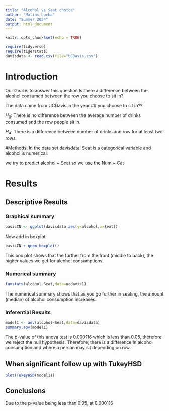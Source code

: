```yaml
---
title: "Alcohol vs Seat choice"
author: "Matias Lucha"
date: "Summer 2024"
output: html_document
---
```


```r
knitr::opts_chunk$set(echo = TRUE)
```

```r
require(tidyverse)
require(tigerstats)
davisdata <- read.csv(file="UCDavis.csv")
```
# Introduction
Our Goal is to answer this question Is there a difference between the alcohol consumed between the row you choose to sit in?

The data came from UCDavis in the year
## you choose to sit in??

$H_0$: There is no difference between the average number of drinks consumed and the row people sit in.

$H_A$: There is a difference between number of drinks and row for at least two rows.

#Methods: 
In the data set davisdata. Seat is a categorical variable and alcohol is numerical.

we try to predict alcohol ~ Seat so we use the Num ~ Cat

# Results

## Descriptive Results

### Graphical summary

```r
basicCN <- ggplot(davisdata,aes(y=alcohol,x=Seat))
```

Now add in boxplot

```r
basicCN + geom_boxplot()
```

This box plot shows that the further from the front (middle to back), the higher values we get for alcohol consumptions.

### Numerical summary

```r
favstats(alcohol~Seat,data=ucdavis1)
```

The numerical summary shows that as you go further in seating, the amount (median) of alcohol consumption increases. 


### Inferential Results

```r
model1 <- aov(alcohol~Seat,data=davisdata)
summary.aov(model1)
```
The p-value of this anova test is 0.000116 which is less than 0.05, therefore we reject the null hypothesis.
Therefore, there is a difference in alcohol consumption and where a person may sit depending on row. 

## When significant follow up with TukeyHSD
```r
plot(TukeyHSD(model1))
```


## Conclusions

Due to the p-value being less than 0.05, at 0.000116 

